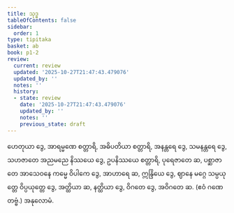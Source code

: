 ```yaml
---
title: သုဒ္ဓ
tableOfContents: false
sidebar:
  order: 1
type: tipitaka
basket: ab
book: p1-2
review:
  current: review
  updated: '2025-10-27T21:47:43.479076'
  updated_by: ''
  notes: ''
  history:
  - state: review
    date: '2025-10-27T21:47:43.479076'
    updated_by: ''
    notes: ''
    previous_state: draft
---
```



<ReviewStatus review={frontmatter.review} showDetails={true} />

<HypothesisAnnotation frontmatter={frontmatter} />

<DynamicBreadcrumb />

<Division number="50" book="p1-2" e="ch" v="37" p="451">

<Paragraph number="2856" book="p1-2">
ဟေတုယာ ဒွေ, အာရမ္မဏေ စတ္တာရိ, အဓိပတိယာ စတ္တာရိ, အနန္တရေ ဒွေ, သမနန္တရေ ဒွေ, သဟဇာတေ အညမညေ နိဿယေ ဒွေ, ဥပနိဿယေ စတ္တာရိ, ပုရေဇာတေ ဆ, ပစ္ဆာဇာတေ အာသေဝနေ ကမ္မေ ဝိပါကေ ဒွေ, အာဟာရေ ဆ, ဣန္ဒြိယေ ဒွေ, ဈာနေ မဂ္ဂေ သမ္ပယုတ္တေ ဝိပ္ပယုတ္တေ ဒွေ, အတ္ထိယာ ဆ, နတ္ထိယာ ဒွေ, ဝိဂတေ ဒွေ, အဝိဂတေ ဆ. (ဧဝံ ဂဏေတဗ္ဗံ.)

</Paragraph>
</Division>

<Paragraph number="2857" type="center" book="p1-2">
အနုလောမံ.
</Paragraph>